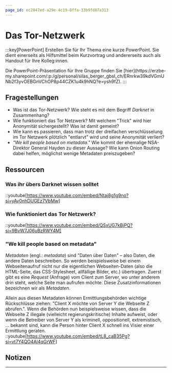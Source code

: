 ```yaml
---
page_id: ec2047ed-a29e-4c19-8ffa-33b9fd87a313
---
```



# Das Tor-Netzwerk
:::key[PowerPoint]
Erstellen Sie für Ihr Thema eine kurze PowerPoint. Sie dient einerseits als Hilfsmittel beim Kurzvortrag und andererseits auch als Handout für Ihre Kolleg:innen.

<Restricted id='d94a7bf5-fbbe-41e0-90d8-5fd5a340f55f'>
  Die PowerPoint-Präsentation für Ihre Gruppe finden Sie [hier](https://erzbe-my.sharepoint.com/:p:/g/personal/silas_berger_gbsl_ch/ERnrkw39kdVGmUNb2f3yvOEBGnVChOP8p44CZK1u4k9hNQ?e=ysh9fZ).
</Restricted>
:::

## Fragestellungen
- Was ist das Tor-Netzwerk? Wie steht es mit dem Begriff _Darknet_ in Zusammenhang?
- Wie funktioniert das Tor Netzwerk? Mit welchem "Trick" wird hier Anonymität sichergestellt? Was ist damit gemeint?
- Wie kann es passieren, dass man trotz der dreifachen verschlüsselung im Tor Netzwerk plötzlich "entlarvt" wird und seine Anonymität verliert?
- _"We kill people based on metadata."_ Wie kommt der ehemalige NSA-Direktor General Hayden zu dieser Aussage? Wie kann Onion Routing dabei helfen, möglichst wenige Metadaten preiszugeben?

## Ressourcen
### Was ihr übers Darknet wissen solltet
::youtube[https://www.youtube.com/embed/Ntaj8g1g9no?si=yAv0nhDUGEz7VbMw]

### Wie funktioniert das Tor Netzwerk?
::youtube[https://www.youtube.com/embed/QSxUG7kBjPQ?si=9BvW7J06uBzRWY4M]

### "We kill people based on metadata"
_Metadaten_ (engl.: _metadata_) sind "Daten über Daten" – also Daten, die andere Daten beschreiben. So werden beispielsweise bei einem Webseitenaufruf nicht nur die eigentlichen Webseiten-Daten (also die HTML-Seite, das CSS-Stylesheet, allfällige Bilder, etc.) übertragen. Zuerst gibt es eine _Request_ (Anfrage) vom Client zum Server, wo unter anderem drin steht, welche Seite man aufrufen möchte. Diese Zusatzinformationen bezeichnen wir als _Metadaten_.

Allein aus diesen Metadaten können Ermittlungsbehörden wichtige Rückschlüsse ziehen: "Client X möchte von Server Y die Webseite Z abrufen.". Wenn die Behörden nun beispielsweise wissen, dass die Webseite Z illegale (vielleicht regierungskritische) Inhalte aufweist, oder wenn die Betreiber von Server Y als kriminell, oppositionell, extremistisch, … bekannt sind, kann die Person hinter Client X schnell ins Visier einer Ermittlung geraten.
::youtube[https://www.youtube.com/embed/tL8_caB35Pg?si=vt7Y4QO4Al4qGrWF]



## Notizen
<QuillV2 id='81eadcc2-af16-430d-a195-66e28c969723' />

---
